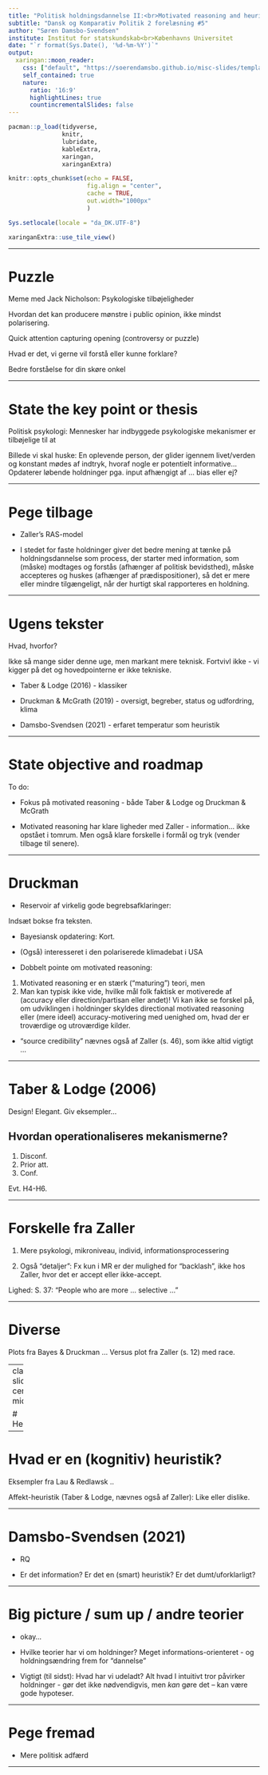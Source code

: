 ```yaml
---
title: "Politisk holdningsdannelse II:<br>Motivated reasoning and heuristics"
subtitle: "Dansk og Komparativ Politik 2 forelæsning #5"
author: "Søren Damsbo-Svendsen"
institute: Institut for statskundskab<br>Københavns Universitet
date: "`r format(Sys.Date(), '%d-%m-%Y')`"
output:
  xaringan::moon_reader:
    css: ["default", "https://soerendamsbo.github.io/misc-slides/template.css"]
    self_contained: true
    nature: 
      ratio: '16:9'
      highlightLines: true
      countincrementalSlides: false
---
```


```r

pacman::p_load(tidyverse, 
               knitr, 
               lubridate, 
               kableExtra,
               xaringan,
               xaringanExtra)

knitr::opts_chunk$set(echo = FALSE, 
                      fig.align = "center", 
                      cache = TRUE,
                      out.width="1000px"
                      )

Sys.setlocale(locale = "da_DK.UTF-8")

xaringanExtra::use_tile_view()

```

<!--- NOTER

- Masser af klimaeksempler (evt. klimagrafer)

Unlike the RAS model, motivated reasoning explicitly allows attitudes to
change in the direction opposite the message, i.e., a conservative message can make a liberal’s
attitude even more liberal. In the RAS model, this outcome occurs only stochastically through the
“sampling” process ... Attitude polarization in response to partisan media exposure is thus a typical outcome
in Zaller’s RAS model and theories of motivated reasoning (Prior, 2013).

In the motivated reasoning framework, Taber & Lodge (2006, p. 756) caution that attitude polarization may not occur when a message fails to
“arouse sufficient partisan motivation to induce much biased processing.” Instead of polarizing audience attitudes, slanted news may thus move everyone in the same direction, especially when audience members lack political knowledge or strong prior attitudes. As Chong & Druckman
(e.g., 2007) demonstrate, the strength of arguments also affects the likelihood of persuasion. ... In both the RAS model and the motivated reasoning framework, exposure even to balanced or neutral news can lead to attitude polarization

SLIDES START --->

---

# Puzzle

Meme med Jack Nicholson: Psykologiske tilbøjeligheder

Hvordan det kan producere mønstre i public opinion, ikke mindst polarisering.

Quick attention capturing opening (controversy or puzzle)

Hvad er det, vi gerne vil forstå eller kunne forklare?

Bedre forståelse for din skøre onkel

---

# State the key point or thesis

Politisk psykologi: Mennesker har indbyggede psykologiske mekanismer   er tilbøjelige til at 


Billede vi skal huske: En oplevende person, der glider igennem livet/verden og konstant mødes af indtryk, hvoraf nogle er potentielt informative... Opdaterer løbende holdninger pga. input afhængigt af ... bias eller ej?  

---

# Pege tilbage

- Zaller's RAS-model

- I stedet for faste holdninger giver det bedre mening at tænke på holdningsdannelse som process, der starter med information, som (måske) modtages og forstås (afhænger af politisk bevidsthed), måske accepteres og huskes (afhænger af prædispositioner), så det er mere eller mindre tilgængeligt, når der hurtigt skal rapporteres en holdning.

---

# Ugens tekster

Hvad, hvorfor?

Ikke så mange sider denne uge, men markant mere teknisk. Fortvivl ikke - vi kigger på det og hovedpointerne er ikke tekniske.

- Taber & Lodge (2016) - klassiker

- Druckman & McGrath (2019) - oversigt, begreber, status og udfordring, klima

- Damsbo-Svendsen (2021) - erfaret temperatur som heuristik

---

# State objective and roadmap

To do:

- Fokus på motivated reasoning - både Taber & Lodge og Druckman & McGrath


- Motivated reasoning har klare ligheder med Zaller - information... ikke opstået i tomrum. Men også klare forskelle i formål og tryk (vender tilbage til senere). 

---

# Druckman

- Reservoir af virkelig gode begrebsafklaringer: 

Indsæt bokse fra teksten. 

- Bayesiansk opdatering: Kort. 

- (Også) interesseret i den polariserede klimadebat i USA

- Dobbelt pointe om motivated reasoning: 

1. Motivated reasoning er en stærk ("maturing") teori, men
2. Man kan typisk ikke vide, hvilke mål folk faktisk er motiverede af (accuracy eller direction/partisan eller andet)! Vi kan ikke se forskel på, om udviklingen i holdninger skyldes directional motivated reasoning eller (mere ideel) accuracy-motivering med uenighed om, hvad der er troværdige og utroværdige kilder.    

- "source credibility" nævnes også af Zaller (s. 46), som ikke altid vigtigt ... 

---

# Taber & Lodge (2006)

Design! Elegant. Giv eksempler... 

## Hvordan operationaliseres mekanismerne?

1. Disconf.
2. Prior att.
3. Conf.

Evt. H4-H6.

---

# Forskelle fra Zaller

1. Mere psykologi, mikroniveau, individ, informationsprocessering

2. Også "detaljer": Fx kun i MR er der mulighed for "backlash", ikke hos Zaller, hvor det er accept eller ikke-accept. 

Lighed: S. 37: "People who are more ... selective ... "

---

# Diverse

Plots fra Bayes & Druckman ... Versus plot fra Zaller (s. 12) med race. 




---
class: title-slide, center, middle

# Heuristikker

---

# Hvad er en (kognitiv) heuristik?

Eksempler fra Lau & Redlawsk ..

Affekt-heuristik (Taber & Lodge, nævnes også af Zaller): Like eller dislike. 

---

# Damsbo-Svendsen (2021)

- RQ

- Er det information? Er det en (smart) heuristik? Er det dumt/uforklarligt?

---

# Big picture / sum up / andre teorier

- okay...

- Hvilke teorier har vi om holdninger? Meget informations-orienteret - og holdningsændring frem for "dannelse"

- Vigtigt (til sidst): Hvad har vi udeladt? Alt hvad I intuitivt tror påvirker holdninger - gør det ikke nødvendigvis, men *kan* gøre det -- kan være gode hypoteser. 

---

# Pege fremad

- Mere politisk adfærd

---




